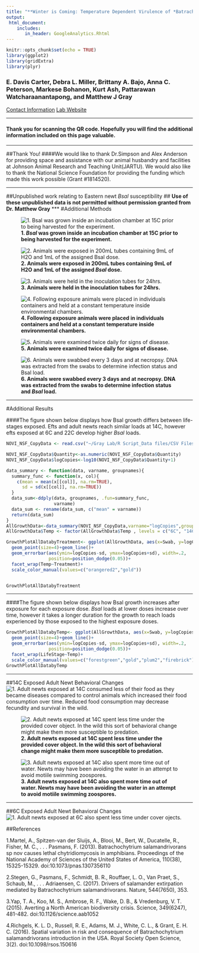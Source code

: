 ```yaml
---
title: "**Winter is Coming: Temperature Dependent Virulence of *Batrachochytrium salamandrivorans***"
output: 
 html_document:
    includes:
       in_header: GoogleAnalytics.Rhtml
---
```


```r
knitr::opts_chunk$set(echo = TRUE)
library(ggplot2)
library(gridExtra)
library(plyr)
```
### **E. Davis Carter**, Debra L. Miller, Brittany A. Bajo, Anna C. Peterson, Markese Bohanon, Kurt Ash, Pattarawan Watcharaanantapong, and Matthew J Gray
[Contact Information](https://edaviscarter.github.io/DavisCarterWebsite/contact.html)
[Lab Website](https://ag.tennessee.edu/fwf/bsalproject/Pages/default.aspx)

***

#### Thank you for scanning the QR code. Hopefully you will find the additional information included on this page valuable. 

***
##Thank You! 
####We would like to thank Dr.Simpson and Alex Anderson for providing space and assistance with our animal husbandry and facilities at Johnson Animal Research and Teaching Unit(JARTU). We would also like to thank the National Science Foundation for providing the funding which made this work possible (Grant #1814520).

***
##Unpublished work relating to Eastern newt *Bsal* susceptibility
##<i class="fas fa-stop-circle" style="color: firebrick"></i> **Use of these unpublished data is not permitted without permission granted from Dr. Matthew Gray** <i class="fas fa-stop-circle" style="color: firebrick"></i>
*** 
#Additional Methods 

![**1. *Bsal* was grown inside an incubation chamber at 15C prior to being harvested for the experiment.**](https://github.com/EDavisCarter/DavisCarterWebsite/blob/master/IMG_20180402_154930.jpg?raw=true)

![**2. Animals were exposed in 200mL tubes containing 9mL of H2O and 1mL of the assigned *Bsal* dose.**](https://github.com/EDavisCarter/DavisCarterWebsite/blob/master/Inoculation.png?raw=true)

![**3. Animals were held in the inoculation tubes for 24hrs. **](https://github.com/EDavisCarter/DavisCarterWebsite/blob/master/ExposureTubes.jpg?raw=true)

![**4. Following exposure animals were placed in individuals containers and held at a constant temperature inside environmental chambers. **](https://github.com/EDavisCarter/DavisCarterWebsite/blob/master/EnvironmentalChamber.jpg?raw=true)

![**5. Animals were examined twice daily for signs of disease. **](https://github.com/EDavisCarter/DavisCarterWebsite/blob/master/NewtInspection.JPG?raw=true)

![**6. Animals were swabbed every 3 days and at necropsy. DNA was extracted from the swabs to determine infection status and *Bsal* load. **](https://github.com/EDavisCarter/DavisCarterWebsite/blob/master/NewtSwab.JPG?raw=true)

***

#Additional Results

####The figure shown below displays how Bsal growth differs between life-stages exposed. Efts and adult newts reach similar loads at 14C, however efts exposed at 6C and 22C develop higher *Bsal* loads.  
```r
NOVI_NSF_CopyData <- read.csv("~/Gray Lab/R Script_Data files/CSV Files/NOVI_NSF_CopyData.csv")

NOVI_NSF_CopyData$Quantity<-as.numeric(NOVI_NSF_CopyData$Quantity)
NOVI_NSF_CopyData$logCopies<-log10(NOVI_NSF_CopyData$Quantity+1)

data_summary <- function(data, varname, groupnames){
  summary_func <- function(x, col){
    c(mean = mean(x[[col]], na.rm=TRUE),
      sd = sd(x[[col]], na.rm=TRUE))
  }
  data_sum<-ddply(data, groupnames, .fun=summary_func,
                  varname)
  data_sum <- rename(data_sum, c("mean" = varname))
  return(data_sum)
}
AllGrowthData<-data_summary(NOVI_NSF_CopyData,varname="logCopies",groupnames=c("Treatment","Swab","Temp","LifeStage"))
AllGrowthData$Temp <- factor(AllGrowthData$Temp , levels = c("6C", "14C", "22C"))

GrowthPlotAllDatabyTreatment<- ggplot(AllGrowthData, aes(x=Swab, y=logCopies, group=LifeStage,colour=LifeStage)) + 
  geom_point(size=4)+geom_line()+
  geom_errorbar(aes(ymin=logCopies-sd, ymax=logCopies+sd), width=.2,
                position=position_dodge(0.05))+
  facet_wrap(Temp~Treatment)+
  scale_color_manual(values=c("orangered2","gold"))


GrowthPlotAllDatabyTreatment

```

***

####The figure shown below displays how Bsal growth increases after exposure for each exposure dose. *Bsal* loads at lower doses increase over time, however it takes a longer duration for the growth to reach loads experienced by those exposed to the highest exposure doses. 
```r
GrowthPlotAllDatabyTemp<- ggplot(AllGrowthData, aes(x=Swab, y=logCopies, group=Treatment,colour=Treatment)) + 
  geom_point(size=4)+geom_line()+
  geom_errorbar(aes(ymin=logCopies-sd, ymax=logCopies+sd), width=.2,
                position=position_dodge(0.05))+
  facet_wrap(LifeStage~Temp)+
  scale_color_manual(values=c("forestgreen","gold","plum2","firebrick"))
GrowthPlotAllDatabyTemp
```

***

##14C Exposed Adult Newt Behavioral Changes 
![**1. Adult newts exposed at 14C consumed less of their food as they became diseases compared to control animals which increased their food consumption over time.  Reduced food consumption may decrease fecundity and survival in the wild.**](https://github.com/EDavisCarter/DavisCarterWebsite/blob/master/14CFeedingjpeg?raw=true)

![**2. Adult newts exposed at 14C spent less time under the provided cover object. In the wild this sort of behavioral change might make them more susceptible to predation. **](https://github.com/EDavisCarter/DavisCarterWebsite/blob/master/14CHiddenPlot2jpeg?raw=true)

![**3.  Adult newts exposed at 14C also spent more time out of water. Newts may have been avoiding the water in an attempt to avoid motiile swimming zoospores. **](https://github.com/EDavisCarter/DavisCarterWebsite/blob/master/14COutOfWaterjpeg?raw=true)

***

##6C Exposed Adult Newt Behavioral Changes
![**1. Adult newts exposed at 6C also spent less time under cover ojects. **](https://github.com/EDavisCarter/DavisCarterWebsite/blob/master/6CHiddenPlotjpeg?raw=true)


##References

1.Martel, A., Spitzen-van der Sluijs, A., Blooi, M., Bert, W., Ducatelle, R., Fisher, M. C., . . . Pasmans, F. (2013). Batrachochytrium salamandrivorans sp nov causes lethal chytridiomycosis in amphibians. Proceedings of the National Academy of Sciences of the United States of America, 110(38), 15325-15329. doi:10.1073/pnas.1307356110

2.Stegen, G., Pasmans, F., Schmidt, B. R., Rouffaer, L. O., Van Praet, S., Schaub, M., . . . Adriaensen, C. (2017). Drivers of salamander extirpation mediated by Batrachochytrium salamandrivorans. Nature, 544(7650), 353. 

3.Yap, T. A., Koo, M. S., Ambrose, R. F., Wake, D. B., & Vredenburg, V. T. (2015). Averting a North American biodiversity crisis. Science, 349(6247), 481-482. doi:10.1126/science.aab1052

4.Richgels, K. L. D., Russell, R. E., Adams, M. J., White, C. L., & Grant, E. H. C. (2016). Spatial variation in risk and consequence of Batrachochytrium salamandrivorans introduction in the USA. Royal Society Open Science, 3(2). doi:10.1098/rsos.150616


